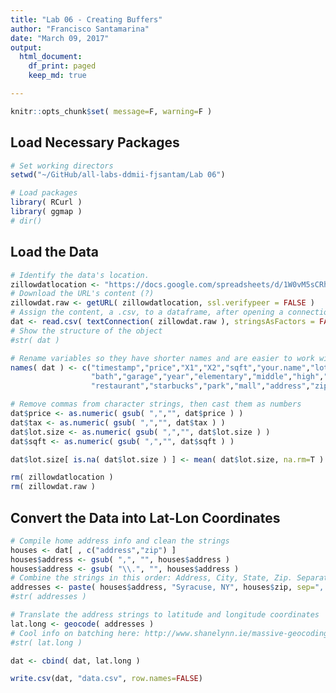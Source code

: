 ```yaml
---
title: "Lab 06 - Creating Buffers"
author: "Francisco Santamarina"
date: "March 09, 2017"
output:
  html_document:
    df_print: paged
    keep_md: true

---
```


```r
knitr::opts_chunk$set( message=F, warning=F )
```

## Load Necessary Packages

```r
# Set working directors
setwd("~/GitHub/all-labs-ddmii-fjsantam/Lab 06")

# Load packages
library( RCurl )
library( ggmap )
# dir()
```



## Load the Data

```r
# Identify the data's location. 
zillowdatlocation <- "https://docs.google.com/spreadsheets/d/1W0vM5sCRhZjkQh6A0WGV8j1rhQAjecCrQW7PguHft-E/pub?gid=1989082857&single=true&output=csv"
# Download the URL's content (?)
zillowdat.raw <- getURL( zillowdatlocation, ssl.verifypeer = FALSE )
# Assign the content, a .csv, to a dataframe, after opening a connection to a text file
dat <- read.csv( textConnection( zillowdat.raw ), stringsAsFactors = FALSE )
# Show the structure of the object
#str( dat )

# Rename variables so they have shorter names and are easier to work with
names( dat ) <- c("timestamp","price","X1","X2","sqft","your.name","lot.size","beds",
                  "bath","garage","year","elementary","middle","high","walk","tax","highway",
                  "restaurant","starbucks","park","mall","address","zip","tract" )

# Remove commas from character strings, then cast them as numbers
dat$price <- as.numeric( gsub( ",","", dat$price ) )
dat$tax <- as.numeric( gsub( ",","", dat$tax ) )
dat$lot.size <- as.numeric( gsub( ",","", dat$lot.size ) )
dat$sqft <- as.numeric( gsub( ",","", dat$sqft ) )

dat$lot.size[ is.na( dat$lot.size ) ] <- mean( dat$lot.size, na.rm=T )

rm( zillowdatlocation )
rm( zillowdat.raw )
```


## Convert the Data into Lat-Lon Coordinates

```r
# Compile home address info and clean the strings
houses <- dat[ , c("address","zip") ]
houses$address <- gsub( ",", "", houses$address )
houses$address <- gsub( "\\.", "", houses$address )
# Combine the strings in this order: Address, City, State, Zip. Separate with comma and space
addresses <- paste( houses$address, "Syracuse, NY", houses$zip, sep=", " )
#str( addresses )

# Translate the address strings to latitude and longitude coordinates
lat.long <- geocode( addresses )
# Cool info on batching here: http://www.shanelynn.ie/massive-geocoding-with-r-and-google-maps/
#str( lat.long )

dat <- cbind( dat, lat.long )

write.csv(dat, "data.csv", row.names=FALSE)
```
